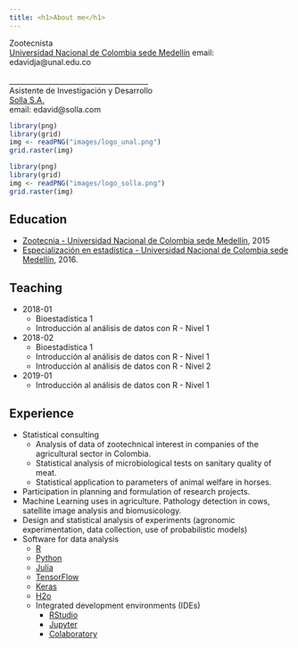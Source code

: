 ```yaml
---
title: <h1>About me</h1>
---
```


<div class = "row">

<div class = "col-md-5">
Zootecnista    
[Universidad Nacional de Colombia sede Medellín](http://medellin.unal.edu.co/)
email: edavidja@unal.edu.co  
<br>
_______________________________________  
Asistente de Investigación y Desarrollo  
[Solla S.A.](https://www.solla.com/)  
email: edavid@solla.com
</div>

<div class = "col-md-4">
```r
library(png)
library(grid)
img <- readPNG("images/logo_unal.png")
grid.raster(img)
```

```r
library(png)
library(grid)
img <- readPNG("images/logo_solla.png")
grid.raster(img)
```
</div>
</div>

## Education

  - [Zootecnia - Universidad Nacional de Colombia sede Medellín](https://cienciasagrarias.medellin.unal.edu.co/index.php/zootecnia), 2015
  - [Especialización en estadística - Universidad Nacional de Colombia sede Medellín](http://ciencias.medellin.unal.edu.co/escuelas/estadistica/component/progracad/?snies=134), 2016.  

## Teaching

  - 2018-01
      - Bioestadística 1
      - Introducción al análisis de datos con R - Nivel 1
  - 2018-02
      - Bioestadística 1
      - Introducción al análisis de datos con R - Nivel 1
      - Introducción al análisis de datos con R - Nivel 2
  - 2019-01
      - Introducción al análisis de datos con R - Nivel 1      

## Experience  

  - Statistical consulting
      - Analysis of data of zootechnical interest in companies of the agricultural sector in Colombia.
      - Statistical analysis of microbiological tests on sanitary quality of meat.
      - Statistical application to parameters of animal welfare in horses.
  - Participation in planning and formulation of research projects.
  - Machine Learning uses in agriculture. Pathology detection in cows, satellite image analysis and biomusicology.  
  - Design and statistical analysis of experiments (agronomic experimentation, data collection, use of probabilistic models)
  - Software for data analysis
      - [R](https://cran.r-project.org/)
      - [Python](https://www.python.org/)
      - [Julia](https://julialang.org/)
      - [TensorFlow](https://www.tensorflow.org/)
      - [Keras](https://keras.io/)
      - [H2o](https://www.h2o.ai/)
      - Integrated development environments (IDEs)
          - [RStudio](https://www.rstudio.com/)
          - [Jupyter](http://jupyter.org/)
          - [Colaboratory](https://colab.research.google.com/notebooks/welcome.ipynb)